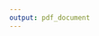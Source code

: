 ```yaml
---
output: pdf_document
---
```


<!-- RESUMEN -->


<!-- ABSTRAC -->


<!-- AGRADECIMIENTOS -->


<!-- DEDICATORIA -->


<!-- INTRODUCCION -->


